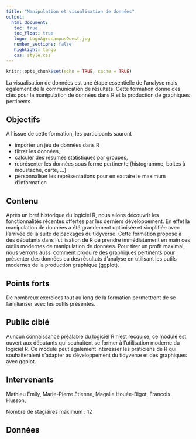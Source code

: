 ```yaml
---
title: "Manipulation et visualisation de données"
output: 
  html_document:
   toc: true
   toc_float: true
   logo: LogoAgrocampusOuest.jpg
   number_sections: false
   highlight: tango
   css: style.css
---
```




```r
knitr::opts_chunk$set(echo = TRUE, cache = TRUE)
```


La visualisation de données est une étape essentielle de l’analyse mais également de la communication de résultats. Cette formation donne des clés pour la manipulation de données dans R et la production de graphiques pertinents.


## Objectifs

  A l’issue de cette formation, les participants sauront

- importer un jeu de données dans R
- filtrer les données, 
- calculer des résumés statistiques par groupes,
- représenter les données sous forme pertinente (histogramme, boites à moustache, carte, …)
- personnaliser les représentations pour en extraire le maximum d’information


## Contenu

 Après un bref historique du logiciel R, nous allons découvrir les fonctionnalités récentes offertes par les derniers développement. En effet la manipulation de données a été grandement optimisée et simplifiée avec l’arrivée de la suite de packages du tidyverse. Cette formation propose à des débutants dans l’utilisation de R de prendre immédiatement en main ces outils modernes de manipulation de données. Pour tirer un profit maximal, nous verrons aussi comment produire des graphiques pertinents pour présenter des données ou des résultats d’analyse en utilisant les outils modernes de la production graphique (ggplot).

## Points forts

De nombreux exercices tout au long de la formation permettront de se familiariser avec les outils présentés.

## Public ciblé

Auncun connaissance préalable du logiciel R n’est recquise, ce module est ouvert aux débutants qui souhaitent se former à l’utilisation moderne du logiciel R. Ce module peut également intéresser les praticiens de R qui souhaiteraient s’adapter au développement du tidyverse et des graphiques avec ggplot.

## Intervenants

Mathieu Emily, Marie-Pierre Etienne, Magalie Houée-Bigot, Francois Husson, 


Nombre de stagiaires maximum :  12


## Données